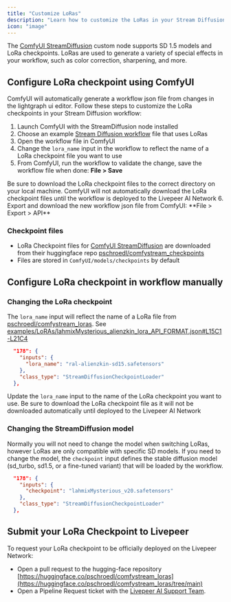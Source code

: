 ```yaml
---
title: "Customize LoRas"
description: "Learn how to customize the LoRas in your Stream Diffusion workflow"
icon: "image"
---
```


The [ComfyUI StreamDiffusion](http://localhost:3000/technical/reference/available-nodes#streamdiffusion) custom node supports SD 1.5 models and LoRa checkpoints. LoRas are used to generate a variety of special effects in your workflow, such as color correction, sharpening, and more.


## Configure LoRa checkpoint using ComfyUI
ComfyUI will automatically generate a workflow json file from changes in the lightgraph ui editor. Follow these steps to customize the LoRa checkpoints in your Stream Diffusion workflow:

1. Launch ComfyUI with the StreamDiffusion node installed
2. Choose an example [Stream Diffusion workflow](https://github.com/pschroedl/ComfyUI-StreamDiffusion/tree/main/examples/LoRAs) file that uses LoRas
3. Open the workflow file in ComfyUI
4. Change the `lora_name` input in the workflow to reflect the name of a LoRa checkpoint file you want to use 
5. From ComfyUI, run the workflow to validate the change, save the workflow file when done: **File > Save**
<Note>
Be sure to download the LoRa checkpoint files to the correct directory on your local machine. ComfyUI will not automatically download the LoRa checkpoint files until the workflow is deployed to the Livepeer AI Network
</Note>
6. Export and download the new workflow json file from ComfyUI: **File > Export > API**

### Checkpoint files
- LoRa Checkpoint files for [ComfyUI StreamDiffusion](http://localhost:3000/technical/reference/available-nodes#streamdiffusion) are downloaded from their huggingface repo [pschroedl/comfystream_checkpoints](https://huggingface.co/pschroedl/comfystream_checkpoints/tree/main)
- Files are stored in `ComfyUI/models/checkpoints` by default

## Configure LoRa checkpoint in workflow manually

### Changing the LoRa checkpoint
The `lora_name` input will reflect the name of a LoRa file from [pschroedl/comfystream_loras](https://huggingface.co/pschroedl/comfystream_loras/tree/main). 
<Note>See [examples/LoRAs/lahmixMysterious_alienzkin_lora_API_FORMAT.json#L15C1-L21C4](https://github.com/pschroedl/ComfyUI-StreamDiffusion/blob/a1b6aeb6a1281d40cfbfa557cf0c1db2090bbd50/examples/LoRAs/lahmixMysterious_alienzkin_lora_API_FORMAT.json#L15C1-L21C4)</Note>
```json
  "178": {
    "inputs": {
      "lora_name": "ral-alienzkin-sd15.safetensors"
    },
    "class_type": "StreamDiffusionCheckpointLoader"
  },
```
Update the `lora_name` input to the name of the LoRa checkpoint you want to use. Be sure to download the LoRa checkpoint file as it will not be downloaded automatically until deployed to the Livepeer AI Network

### Changing the StreamDiffusion model
Normally you will not need to change the model when switching LoRas, however LoRas are only compatible with specific SD models. 
If you need to change the model, the `checkpoint` input defines the stable diffusion model (sd_turbo, sd1.5, or a fine-tuned variant) that will be loaded by the workflow.
```json
  "178": {
    "inputs": {
      "checkpoint": "lahmixMysterious_v20.safetensors"
    },
    "class_type": "StreamDiffusionCheckpointLoader"
  },
```

## Submit your LoRa Checkpoint to Livepeer

To request your LoRa checkpoint to be officially deployed on the Livepeer Network:
- Open a pull request to the hugging-face repository [https://huggingface.co/pschroedl/comfystream_loras](https://huggingface.co/pschroedl/comfystream_loras/tree/main)
- Open a Pipeline Request ticket with the [Livepeer AI Support Team](#TODO).   
